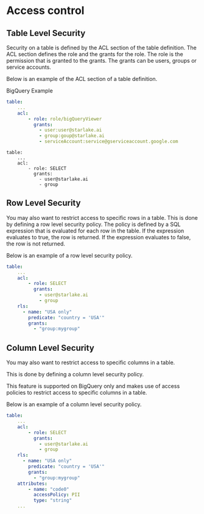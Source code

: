 # Access control



## Table Level Security
Security on a table is defined by the ACL section of the table definition. The ACL section defines the role and the grants for the role. The role is the permission that is granted to the grants. The grants can be users, groups or service accounts.

Below is an example of the ACL section of a table definition.




<Tabs>

<TabItem value="bigquery" label="BigQuery">

BigQuery Example

```yaml {3-8}
table:
    ...
    acl:
        - role: role/bigQueryViewer
          grants:
            - user:user@starlake.ai
            - group:goup@starlake.ai
            - serviceAccount:service@gserviceaccount.google.com
```

</TabItem>

<TabItem value="spark" label="Spark">

```yaml{3-8}
table:
    ...
    acl:
        - role: SELECT
          grants:
            - user@starlake.ai
            - group
```

</TabItem>

</Tabs>


## Row Level Security

You may also want to restrict access to specific rows in a table.
This is done by defining a row level security policy.
The policy is defined by a SQL expression that is evaluated for each row in the table.
If the expression evaluates to true, the row is returned. If the expression evaluates to false, the row is not returned.

Below is an example of a row level security policy.

```yaml
table:
    ...
    acl:
        - role: SELECT
          grants:
            - user@starlake.ai
            - group
    rls:
      - name: "USA only"
        predicate: "country = 'USA'"
        grants:
          - "group:mygroup"
```


## Column Level Security

You may also want to restrict access to specific columns in a table.

This is done by defining a column level security policy.

This feature is supported on BigQuery only and makes use of access policies to restrict access to specific columns in a table.

Below is an example of a column level security policy.

```yaml
table:
    ...
    acl:
        - role: SELECT
          grants:
            - user@starlake.ai
            - group
    rls:
      - name: "USA only"
        predicate: "country = 'USA'"
        grants:
          - "group:mygroup"
    attributes:
        - name: "code0"
          accessPolicy: PII
          type: "string"
    ...
```

